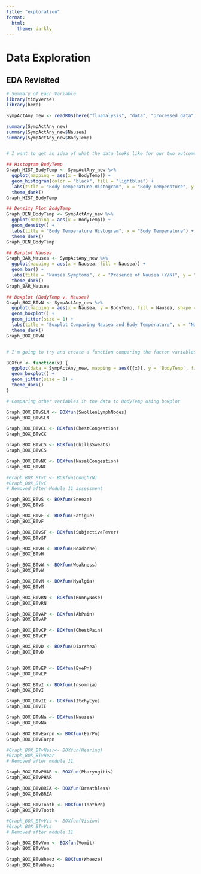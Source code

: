 ```yaml
---
title: "exploration"
format:
  html:
    theme: darkly
---
```


# Data Exploration

## EDA Revisited

```r
# Summary of Each Variable
library(tidyverse)
library(here)

SympActAny_new <- readRDS(here("fluanalysis", "data", "processed_data", "SympActAny_new.rds"))

summary(SympActAny_new)
summary(SympActAny_new$Nausea)
summary(SympActAny_new$BodyTemp)


# I want to get an idea of what the data looks like for our two outcome variables individually and together...

## Histogram BodyTemp
Graph_HIST_BodyTemp <- SympActAny_new %>%
  ggplot(mapping = aes(x = BodyTemp)) +
  geom_histogram(color = "black", fill = "lightblue") + 
  labs(title = "Body Temperature Histogram", x = "Body Temperature", y = "Count") +
  theme_dark()
Graph_HIST_BodyTemp

## Density Plot BodyTemp
Graph_DEN_BodyTemp <- SympActAny_new %>%
  ggplot(mapping = aes(x = BodyTemp)) +
  geom_density() + 
  labs(title = "Body Temperature Histogram", x = "Body Temperature") +
  theme_dark()
Graph_DEN_BodyTemp

## Barplot Nausea
Graph_BAR_Nausea <- SympActAny_new %>%
  ggplot(mapping = aes(x = Nausea, fill = Nausea)) + 
  geom_bar() +
  labs(title = "Nausea Symptoms", x = "Presence of Nausea (Y/N)", y = "Count") +
  theme_dark()
Graph_BAR_Nausea

## Boxplot (BodyTemp v. Nausea)
Graph_BOX_BTvN <- SympActAny_new %>%
  ggplot(mapping = aes(x = Nausea, y = BodyTemp, fill = Nausea, shape = Nausea)) +
  geom_boxplot() +
  geom_jitter(size = 1) +
  labs(title = "Boxplot Comparing Nausea and Body Temperature", x = "Nausea", y = "Body Temperature (in Fahrenheit)") +
  theme_dark()
Graph_BOX_BTvN



```
```r
# I'm going to try and create a function comparing the factor variables to our continuous variable of interest... Just for practice...also I'm kind of curious 

BOXfun <- function(x) {
  ggplot(data = SympActAny_new, mapping = aes({{x}}, y = `BodyTemp`, fill = {{x}}, shape = {{x}})) +
  geom_boxplot() +
  geom_jitter(size = 1) +
  theme_dark()
}

# Comparing other variables in the data to BodyTemp using boxplot

Graph_BOX_BTvSLN <- BOXfun(SwollenLymphNodes)
Graph_BOX_BTvSLN

Graph_BOX_BTvCC <- BOXfun(ChestCongestion)
Graph_BOX_BTvCC

Graph_BOX_BTvCS <- BOXfun(ChillsSweats)
Graph_BOX_BTvCS

Graph_BOX_BTvNC <- BOXfun(NasalCongestion)
Graph_BOX_BTvNC

#Graph_BOX_BTvC <- BOXfun(CoughYN)
#Graph_BOX_BTvC
# Removed after Module 11 assessment 

Graph_BOX_BTvS <- BOXfun(Sneeze)
Graph_BOX_BTvS

Graph_BOX_BTvF <- BOXfun(Fatigue)
Graph_BOX_BTvF 

Graph_BOX_BTvSF <- BOXfun(SubjectiveFever)
Graph_BOX_BTvSF 

Graph_BOX_BTvH <- BOXfun(Headache)
Graph_BOX_BTvH

Graph_BOX_BTvW <- BOXfun(Weakness)
Graph_BOX_BTvW

Graph_BOX_BTvM <- BOXfun(Myalgia)
Graph_BOX_BTvM

Graph_BOX_BTvRN <- BOXfun(RunnyNose)
Graph_BOX_BTvRN

Graph_BOX_BTvAP <- BOXfun(AbPain)
Graph_BOX_BTvAP

Graph_BOX_BTvCP <- BOXfun(ChestPain)
Graph_BOX_BTvCP

Graph_BOX_BTvD <- BOXfun(Diarrhea)
Graph_BOX_BTvD


Graph_BOX_BTvEP <- BOXfun(EyePn)
Graph_BOX_BTvEP

Graph_BOX_BTvI <- BOXfun(Insomnia)
Graph_BOX_BTvI

Graph_BOX_BTvIE <- BOXfun(ItchyEye)
Graph_BOX_BTvIE

Graph_BOX_BTvNa <- BOXfun(Nausea)
Graph_BOX_BTvNa

Graph_BOX_BTvEarpn <- BOXfun(EarPn)
Graph_BOX_BTvEarpn

#Graph_BOX_BTvHear<- BOXfun(Hearing)
#Graph_BOX_BTvHear
# Removed after module 11

Graph_BOX_BTvPHAR <- BOXfun(Pharyngitis)
Graph_BOX_BTvPHAR

Graph_BOX_BTvBREA <- BOXfun(Breathless)
Graph_BOX_BTvBREA

Graph_BOX_BTvTooth <- BOXfun(ToothPn)
Graph_BOX_BTvTooth

#Graph_BOX_BTvVis <- BOXfun(Vision)
#Graph_BOX_BTvVis
# Removed after module 11

Graph_BOX_BTvVom <- BOXfun(Vomit)
Graph_BOX_BTvVom

Graph_BOX_BTvWheez <- BOXfun(Wheeze)
Graph_BOX_BTvWheez

```














































